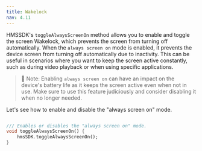 ```yaml
---
title: Wakelock
nav: 4.11
---
```


HMSSDK's `toggleAlwaysScreenOn` method allows you to enable and toggle the screen Wakelock, which prevents the screen from turning off automatically.
When the `always screen on` mode is enabled, it prevents the device screen from turning off automatically due to inactivity. This can be useful in scenarios where you want to keep the screen active constantly, such as during video playback
or when using specific applications.

> 🔑 Note: Enabling `always screen on` can have an impact on the device's battery life as it keeps the screen active even when not in use. Make sure to use this feature
> judiciously and consider disabling it when no longer needed.

Let's see how to enable and disable the "always screen on" mode.

```dart

/// Enables or disables the "always screen on" mode.
void toggleAlwaysScreenOn() {
    hmsSDK.toggleAlwaysScreenOn();
}
```